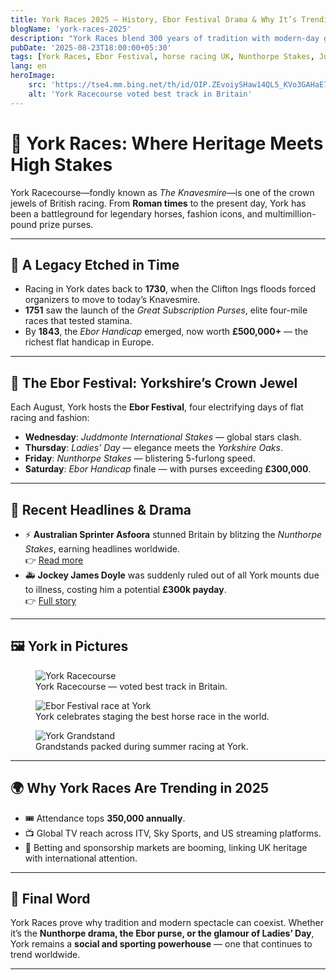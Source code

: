 ```yaml
---
title: York Races 2025 — History, Ebor Festival Drama & Why It’s Trending
blogName: 'york-races-2025'
description: "York Races blend 300 years of tradition with modern-day glamour. From the Ebor Festival to global headlines, here’s why York is the jewel of British horse racing."
pubDate: '2025-08-23T18:00:00+05:30'
tags: [York Races, Ebor Festival, horse racing UK, Nunthorpe Stakes, Juddmonte International, betting, UK sports, Asfoora, James Doyle]
lang: en
heroImage:
    src: 'https://tse4.mm.bing.net/th/id/OIP.ZEvoiySHaw14QL5_KVo3GAHaE7?pid=Api'
    alt: 'York Racecourse voted best track in Britain'
---
```


# 🏇 York Races: Where Heritage Meets High Stakes  

York Racecourse—fondly known as *The Knavesmire*—is one of the crown jewels of British racing. From **Roman times** to the present day, York has been a battleground for legendary horses, fashion icons, and multimillion-pound prize purses.  

---

## 📜 A Legacy Etched in Time
- Racing in York dates back to **1730**, when the Clifton Ings floods forced organizers to move to today’s Knavesmire.  
- **1751** saw the launch of the *Great Subscription Purses*, elite four-mile races that tested stamina.  
- By **1843**, the *Ebor Handicap* emerged, now worth **£500,000+** — the richest flat handicap in Europe.  

---

## 🌟 The Ebor Festival: Yorkshire’s Crown Jewel
Each August, York hosts the **Ebor Festival**, four electrifying days of flat racing and fashion:  

- **Wednesday**: *Juddmonte International Stakes* — global stars clash.  
- **Thursday**: *Ladies’ Day* — elegance meets the *Yorkshire Oaks*.  
- **Friday**: *Nunthorpe Stakes* — blistering 5-furlong speed.  
- **Saturday**: *Ebor Handicap* finale — with purses exceeding **£300,000**.  

---

## 📰 Recent Headlines & Drama
- ⚡ **Australian Sprinter Asfoora** stunned Britain by blitzing the *Nunthorpe Stakes*, earning headlines worldwide.  
  👉 [Read more](https://www.theguardian.com/sport/2025/aug/22/aussie-ace-asfoora-earns-tilt-at-irish-prize-after-blitzing-nunthorpe-field?utm_source=chatgpt.com)  
- 🚑 **Jockey James Doyle** was suddenly ruled out of all York mounts due to illness, costing him a potential **£300k payday**.  
  👉 [Full story](https://www.thesun.ie/sport/15725992/jockey-james-doyle-removed-york-rides-illness/?utm_source=chatgpt.com)  

---
<h2>🖼️ York in Pictures</h2>

<div style={{ display: "grid", gridTemplateColumns: "repeat(3, 1fr)", gap: "1.5rem", marginBottom: "2rem" }}>
  <figure style={{ margin: 0, textAlign: "center" }}>
    <img src="https://tse4.mm.bing.net/th/id/OIP.ZEvoiySHaw14QL5_KVo3GAHaE7?pid=Api" 
         alt="York Racecourse" 
         style={{ width: "100%", borderRadius: "12px", objectFit: "cover" }} />
    <figcaption style={{ fontSize: ".9rem", marginTop: ".5rem", color: "#555" }}>
      York Racecourse — voted best track in Britain.
    </figcaption>
  </figure>

  <figure style={{ margin: 0, textAlign: "center" }}>
    <img src="https://tse3.mm.bing.net/th/id/OIP.CrHXLTK1KuFbOeMe_I-s1AHaE7?pid=Api"
         alt="Ebor Festival race at York"
         style={{ width: "100%", borderRadius: "12px", objectFit: "cover" }} />
    <figcaption style={{ fontSize: ".9rem", marginTop: ".5rem", color: "#555" }}>
      York celebrates staging the best horse race in the world.
    </figcaption>
  </figure>

  <figure style={{ margin: 0, textAlign: "center" }}>
    <img src="https://tse4.mm.bing.net/th/id/OIP.wJCoWvhopRwh-QbMHjYanAHaEK?pid=Ap"
         alt="York Grandstand"
         style={{ width: "100%", borderRadius: "12px", objectFit: "cover" }} />
    <figcaption style={{ fontSize: ".9rem", marginTop: ".5rem", color: "#555" }}>
      Grandstands packed during summer racing at York.
    </figcaption>
  </figure>
</div>


---

## 🌍 Why York Races Are Trending in 2025
- 🎟️ Attendance tops **350,000 annually**.  
- 📺 Global TV reach across ITV, Sky Sports, and US streaming platforms.  
- 💸 Betting and sponsorship markets are booming, linking UK heritage with international attention.  

---

## 🎯 Final Word
York Races prove why tradition and modern spectacle can coexist. Whether it’s the **Nunthorpe drama, the Ebor purse, or the glamour of Ladies’ Day**, York remains a **social and sporting powerhouse** — one that continues to trend worldwide.

---
